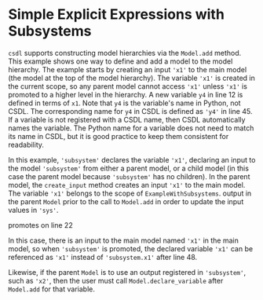 # Simple Explicit Expressions with Subsystems

``csdl`` supports constructing model hierarchies via the ``Model.add``
method.
This example shows one way to define and add a model to the model
hierarchy.
The example starts by creating an input ``'x1'`` to the main model (the
model at the top of the model hierarchy).
The variable ``'x1'`` is created in the current scope, so any parent
model cannot access ``'x1'`` unless ``'x1'`` is promoted to a higher
level in the hierarchy.
A new variable ``y4`` in line 12 is defined in terms of ``x1``.
Note that ``y4`` is the variable's name in Python, not CSDL.
The corresponding name for ``y4`` in CSDL is defined as ``'y4'`` in line
45.
If a variable is not registered with a CSDL name, then CSDL
automatically names the variable.
The Python name for a variable does not need to match its name in CSDL,
but it is good practice to keep them consistent for readability.

In this example, ``'subsystem'`` declares the variable ``'x1'``,
declaring an input to the model ``'subsystem'`` from either a parent
model, or a child model (in this case the parent model because
``'subsystem'`` has no children).
In the parent model, the ``create_input`` method creates an input
``'x1'`` to the main model.
The variable ``'x1'`` belongs to the scope of
``ExampleWithSubsystems``.
output in the parent ``Model`` prior to the
call to ``Model.add`` in order to update the input values in
``'sys'``.


promotes on line 22

In this case, there is an input to the main model named ``'x1'`` in the
main model, so when ``'subsystem'`` is promoted, the declared variable
``'x1'`` can be referenced as ``'x1'`` instead of ``'subsystem.x1'``
after line 48.

Likewise, if the parent ``Model`` is to use an output registered in
``'subsystem'``, such as ``'x2'``, then the user must call
``Model.declare_variable`` after ``Model.add`` for that variable.



<WorkedExample />
